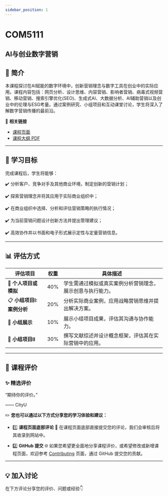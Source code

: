 ```yaml
---
sidebar_position: 1
---
```


# COM5111
## AI与创业数字营销

## **📘 简介**
本课程探讨在AI赋能的数字环境中，创新营销理念与数字工具在创业中的实际应用。课程内容包括：网页分析、设计思维、内容营销、影响者营销、病毒式视频营销、移动营销、搜索引擎优化(SEO)、生成式AI、大数据分析、AI辅助营销以及创业中的伦理与ESG考量。通过案例研究、小组项目和互动课堂讨论，学生将深入了解数字营销传播的最前沿。

🔗 **相关链接**
- [课程页面](https://www.cityu.edu.hk/catalogue/pg/202526/course/COM5111.htm)
- [课程大纲 PDF](https://www.cityu.edu.hk/catalogue/pg/202526/course/COM5111.pdf)

---

## **🎯 学习目标**

完成课程后，学生将能够：

✔️ 分析客户、竞争对手及其他商业环境，制定创新的营销计划；

✔️ 探索营销理念并将其应用于实际商业组织中；

✔️ 在商业组织中选择、分析和评估营销策略的执行情况；

✔️ 为当前营销问题设计创新方法并提出管理建议；

✔️ 高效协作并以书面和电子形式展示定性与定量营销信息。

---

## **📊 评估方式**

| **评估项目**          | **权重** | **具体描述**                                                                                       |
|----------------------|---------|---------------------------------------------------------------------------------------------------|
| 📝 **个人项目或模拟**   | 40%     | 学生需通过模拟或真实案例分析营销理念，展示创意与执行能力。                                               |
| 📋 **小组项目I: 案例分析** | 20%     | 分析实际商业案例，应用战略营销思维并提出解决方案。                                                      |
| 🎤 **小组展示**        | 10%     | 展示小组项目成果，评估其沟通与协作能力。                                                             |
| 📑 **小组项目II**      | 30%     | 撰写文献综述并设计概念框架，评估其在实际营销中的应用。                                                    |

---

## **💬 课程评价**

### ✨ **精选评价**
<div className={commentStyles.commentBox}>
    <p className={commentStyles.commentText}>
        “期待你的评价。”
    </p>
    <p className={commentStyles.commentAuthor}>—— CityU</p>
</div>

✏️ **您也可以通过以下方式分享您的学习体验和建议：**

- 1️⃣ **课程页面底部评论**
💬 在课程页面底部直接提交您的评论，我们会审核后将其收录到网站中。

- 2️⃣ **GitHub 提交**
🌐 如果您希望更全面地分享课程评价，或希望修改或新增课程页面，欢迎参考 [Contributing](/contributing) 页面，通过 GitHub 提交您的贡献。

---

## **💡 加入讨论**

在下方评论分享您的评价、问题或经验👇
<Utterances />
